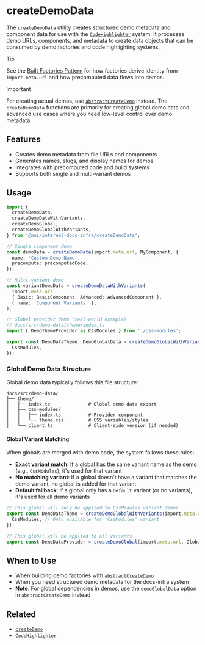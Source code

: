 # createDemoData

The `createDemoData` utility creates structured demo metadata and component data for use with the [`CodeHighlighter`](../components/code-highlighter/page.mdx) system. It processes demo URLs, components, and metadata to create data objects that can be consumed by demo factories and code highlighting systems.

> [!TIP]
> See the [Built Factories Pattern](../../patterns/built-factories/) for how factories derive identity from `import.meta.url` and how precomputed data flows into demos.

> [!IMPORTANT]
> For creating actual demos, use [`abstractCreateDemo`](./abstract-create-demo/page.mdx) instead. The `createDemoData` functions are primarily for creating global demo data and advanced use cases where you need low-level control over demo metadata.

## Features

- Creates demo metadata from file URLs and components
- Generates names, slugs, and display names for demos
- Integrates with precomputed code and build systems
- Supports both single and multi-variant demos

## Usage

```ts
import {
  createDemoData,
  createDemoDataWithVariants,
  createDemoGlobal,
  createDemoGlobalWithVariants,
} from '@mui/internal-docs-infra/createDemoData';

// Single component demo
const demoData = createDemoData(import.meta.url, MyComponent, {
  name: 'Custom Demo Name',
  precompute: precomputedCode,
});

// Multi-variant demo
const variantDemoData = createDemoDataWithVariants(
  import.meta.url,
  { Basic: BasicComponent, Advanced: AdvancedComponent },
  { name: 'Component Variants' },
);

// Global provider demo (real-world example)
// docs/src/demo-data/theme/index.ts
import { DemoThemeProvider as CssModules } from './css-modules';

export const DemoDataTheme: DemoGlobalData = createDemoGlobalWithVariants(import.meta.url, {
  CssModules,
});
```

### Global Demo Data Structure

Global demo data typically follows this file structure:

```
docs/src/demo-data/
├── theme/
│   ├── index.ts              # Global demo data export
│   ├── css-modules/
│   │   ├── index.ts          # Provider component
│   │   └── theme.css         # CSS variables/styles
│   └── client.ts             # Client-side version (if needed)
```

#### Global Variant Matching

When globals are merged with demo code, the system follows these rules:

- **Exact variant match**: If a global has the same variant name as the demo (e.g., `CssModules`), it's used for that variant
- **No matching variant**: If a global doesn't have a variant that matches the demo variant, no global is added for that variant
- **Default fallback**: If a global only has a `Default` variant (or no variants), it's used for all demo variants

```ts
// This global will only be applied to CssModules variant demos
export const DemoDataTheme = createDemoGlobalWithVariants(import.meta.url, {
  CssModules, // Only available for 'CssModules' variant
});

// This global will be applied to all variants
export const DemoDataProvider = createDemoGlobal(import.meta.url, GlobalProvider);
```

## When to Use

- When building demo factories with [`abstractCreateDemo`](./abstract-create-demo/page.mdx)
- When you need structured demo metadata for the docs-infra system
- **Note**: For global dependencies in demos, use the `demoGlobalData` option in `abstractCreateDemo` instead

## Related

- [`createDemo`](./abstract-create-demo/page.mdx)
- [`CodeHighlighter`](../components/code-highlighter/page.mdx)
